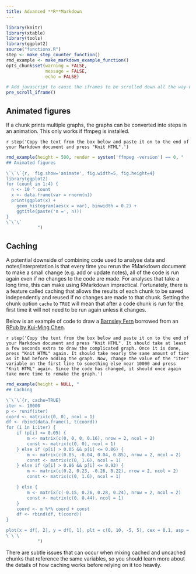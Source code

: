```yaml
---
title: Advanced **R**Markdown
---
```


```r
library(knitr)
library(xtable)
library(tools)
library(ggplot2)
source("functions.R")
step <- make_step_counter_function()
rmd_example <- make_markdown_example_function()
opts_chunk$set(warning = FALSE,
               message = FALSE,
               echo = FALSE)

```

```r
# Add javascript to cause the iframes to be scrolled down all the way when the page loads. 
pre_scroll_iframe()
```

## Animated figures

If a chunk prints multiple graphs, the graphs can be converted into steps in an animation. 
This only works if ffmpeg is installed.

`r step('Copy the text from the box below and paste it on to the end of your Markdown document and press "Knit HTML".')`

```r
rmd_example(height = 500, render = system('ffmpeg -version') == 0, "
## Animated figures

\`\`\`{r,  fig.show='animate', fig.width=5, fig.height=4}
library(ggplot2)
for (count in 1:4) {
  n <- 10 ^ count
  x <- data.frame(var = rnorm(n))
  print(ggplot(x) +
    geom_histogram(aes(x = var), binwidth = 0.2) +
    ggtitle(paste('n =', n)))
}
\`\`\`
            ")

```


## Caching

A potential downside of combining code used to analyse data and notes/interpretation is that every time you rerun the RMarkdown document to make a small change (e.g. add or update notes), all of the code is run again even if no changes to the code are made.
For analyses that take a long time, this can make using RMarkdown impractical.
Fortunately, there is a feature called caching that allows the results of each chunk to be saved independently and reused if no changes are made to that chunk.
Setting the chunk option `cache` to `TRUE` will mean that after a code chunk is run for the first time it will not need to be run again unless it changes.

Below is an example of code to draw a [Barnsley Fern](https://en.wikipedia.org/wiki/Barnsley_fern) borrowed from an [RPub by Kui-Ming Chen](https://rpubs.com/BenChen/fern_fractal).

`r step('Copy the text from the box below and paste it on to the end of your Markdown document and press "Knit HTML". It should take at least a few seconds extra to draw the complicated graph. Once it is done, press "Knit HTML" again. It should take nearly the same amount of time as it had before adding the graph. Now, change the value of the "iter" variable on the first line to something else near 10000 and press "Knit HTML" again. Since the code has changed, it should once again take more time to remake the graph.')` 

```r
rmd_example(height = NULL, "
## Caching

\`\`\`{r, cache=TRUE}
iter <- 10000
p <- runif(iter)
coord <- matrix(c(0, 0), ncol = 1)
df <- rbind(data.frame(), t(coord))
for (i in 1:iter) {
    if (p[i] <= 0.05) {
        m <- matrix(c(0, 0, 0, 0.16), nrow = 2, ncol = 2)
        const <- matrix(c(0, 0), ncol = 1)
    } else if (p[i] > 0.05 && p[i] <= 0.86) {
        m <- matrix(c(0.85, -0.04, 0.04, 0.85), nrow = 2, ncol = 2)
        const <- matrix(c(0, 1.6), ncol = 1)
    } else if (p[i] > 0.86 && p[i] <= 0.93) {
        m <- matrix(c(0.2, 0.23, -0.26, 0.22), nrow = 2, ncol = 2)
        const <- matrix(c(0, 1.6), ncol = 1)

    } else {
        m <- matrix(c(-0.15, 0.26, 0.28, 0.24), nrow = 2, ncol = 2)
        const <- matrix(c(0, 0.44), ncol = 1)
    }
    coord <- m %*% coord + const
    df <- rbind(df, t(coord))
}

plot(x = df[, 2], y = df[, 1], plt = c(0, 10, -5, 5), cex = 0.1, asp = 1)
\`\`\`
            ")
```

There are subtle issues that can occur when mixing cached and uncached chunks that reference the same variables, so you should learn more about the details of how caching works before relying on it too heavily.

